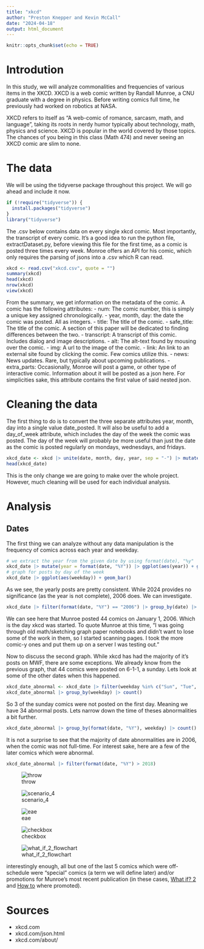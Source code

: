 ```yaml
---
title: "xkcd"
author: "Preston Knepper and Kevin McCall"
date: "2024-04-18"
output: html_document
---
```


```r
knitr::opts_chunk$set(echo = TRUE)
```

# Introdution

In this study, we will analyze commonalities and frequencies of various items in the XKCD. XKCD is a web comic written by Randall Munroe, a CNU graduate with a degree in physics. Before writing comics full time, he previously had worked on robotics at NASA.

XKCD refers to itself as "A web-comic of romance, sarcasm, math, and language", taking its roots in nerdy humor typically about technology, math, physics and science. XKCD is popular in the world covered by those topics. The chances of you being in this class (Math 474) and never seeing an XKCD comic are slim to none.

# The data
We will be using the tidyverse package throughout this project. We will go ahead and include it now.
```r
if (!require("tidyverse")) {
  install.packages("tidyverse")
}
library("tidyverse")
```

The .csv below contains data on every single xkcd comic. Most importantly, the transcript of every comic. It's a good idea to run the python file, extractDataset.py, before viewing this file for the first time, as a comic is posted three times every week. Monroe offers an API for his comic, which only requires the parsing of jsons into a .csv which R can read.
```r
xkcd <- read.csv("xkcd.csv", quote = "")
summary(xkcd)
head(xkcd)
nrow(xkcd)
view(xkcd)
```
From the summary, we get information on the metadata of the comic. A comic has the following attributes:
- num: The comic number, this is simply a unique key assigned chronologically.
- year, month, day: the date the comic was posted. All as integers.
- title: The title of the comic.
- safe_title: The title of the comic. A section of this paper will be dedicated to finding differences between the two.
- transcript: A transcript of this comic. Includes dialog and image descriptions.
- alt: The alt-text found by mousing over the comic.
- img: A url to the image of the comic.
- link: An link to an external site found by clicking the comic. Few comics utilize this.
- news: News updates. Rare, but typically about upcoming publications.
- extra_parts: Occasionally, Monroe will post a game, or other type of interactive comic. Information about it will be posted as a json here. For simplicities sake, this attribute contains the first value of said nested json.

# Cleaning the data

The first thing to do is to convert the three separate attributes year, month, day into a single value date_posted. It will also be useful to add a day_of_week attribute, which includes the day of the week the comic was posted. The day of the week will probably be more useful than just the date as the comic is posted regularly on mondays, wednesdays, and fridays.

```r
xkcd_date <- xkcd |> unite(date, month, day, year, sep = "-") |> mutate(date = as.Date(mdy(date))) |> mutate(weekday = wday(date, label = TRUE),.after = date)
head(xkcd_date)
```
This is the only change we are going to make over the whole project. However, much cleaning will be used for each individual analysis.

# Analysis
## Dates

The first thing we can analyze without any data manipulation is the frequency of comics across each year and weekday.
```r
# we extract the year from the given date by using format(date), "%y"
xkcd_date |> mutate(year = format(date, "%Y")) |> ggplot(aes(year)) + geom_bar()
# graph for posts by day of the week
xkcd_date |> ggplot(aes(weekday)) + geom_bar()
```
As we see, the yearly posts are pretty consistent. While 2024 provides no significance (as the year is not complete), 2006 does. We can investigate.
```r
xkcd_date |> filter(format(date, "%Y") == "2006") |> group_by(date) |> count() |> arrange(desc(n))
```
We can see here that Munroe posted 44 comics on January 1, 2006. Which is the day xkcd was started. To quote Munroe at this time, "I was going through old math/sketching graph paper notebooks and didn't want to lose some of the work in them, so I started scanning pages. I took the more comic-y ones and put them up on a server I was testing out."

Now to discuss the second graph. While xkcd has had the majority of it's posts on MWF, there are some exceptions. We already know from the previous graph, that 44 comics were posted on 6-1-1, a sunday. Lets look at some of the other dates when this happened.
```r
xkcd_date_abnormal <- xkcd_date |> filter(weekday %in% c("Sun", "Tue", "Thu", "Sat"), date != "2006-01-01")
xkcd_date_abnormal |> group_by(weekday) |> count()
```
So 3 of the sunday comics were not posted on the first day. Meaning we have 34 abnormal posts. Lets narrow down the time of theses abnormalities a bit further.
```r
xkcd_date_abnormal |> group_by(format(date, "%Y"), weekday) |> count()
```
It is not a surprise to see that the majority of date abnormalities are in 2006, when the comic was not full-time. For interest sake, here are a few of the later comics which were abnormal.
```r
xkcd_date_abnormal |> filter(format(date, "%Y") > 2018)
```
![throw](https://imgs.xkcd.com/comics/throw.png "throw")

![scenario_4](https://imgs.xkcd.com/comics/scenario_4.png "scenario_4")

![eae](https://imgs.xkcd.com/comics/everyones_an_epidemiologist.png "everyones_an_epidemiologist.png")

![checkbox](https://imgs.xkcd.com/comics/checkbox.gif "checkbox")


![what_if_2_flowchart](https://imgs.xkcd.com/comics/what_if_2_flowchart.png "What if 2 flowchart")

interestingly enough, all but one of the last 5 comics which were off-schedule were "special" comics (a term we will define later) and/or promotions for Munroe's most recent publication (in these cases, <ins>What if? 2</ins> and <ins>How to</ins> where promoted).

# Sources

- xkcd.com
- xkcd.com/json.html
- xkcd.com/about/
